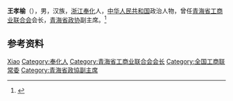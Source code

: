 '''王孝榆'''（{{bd|1936年|8月}}），男，汉族，[[浙江|浙江]][[奉化|奉化]]人，[[中华人民共和国|中华人民共和国]]政治人物，曾任[[青海省工商业联合会|青海省工商业联合会]]会长，[[青海省政协|青海省政协]]副主席。<ref>{{Cite book|title=中华人民共和国职官志|author=何虎生, 李耀东, 向常福主编|publisher=中国社会出版社|year=2003|isbn=9787800883934|location=北京|pages=}}</ref>

== 参考资料 ==
{{reflist}}

{{中国人物小作品}}
{{中华全国工商业联合会第八届执行委员会}}

{{Authority control}}
{{DEFAULTSORT:Wang王}}
[[Category:王姓|Xiao]]
[[Category:奉化人|Category:奉化人]]
[[Category:青海省工商业联合会会长|Category:青海省工商业联合会会长]]
[[Category:全国工商联常委|Category:全国工商联常委]]
[[Category:青海省政協副主席|Category:青海省政協副主席]]